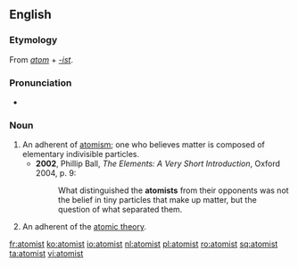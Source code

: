 ==English==

===Etymology===
From ''[[atom]]'' + ''[[-ist]]''.

===Pronunciation===
* {{IPA|/ˈætəmɪst/}}

===Noun===
{{en-noun}}

# An adherent of [[atomism]]; one who believes matter is composed of elementary indivisible particles.
#* '''2002''', Phillip Ball, ''The Elements: A Very Short Introduction'', Oxford 2004, p. 9:
#*: What distinguished the '''atomists''' from their opponents was not the belief in tiny particles that make up matter, but the question of what separated them.
# An adherent of the [[atomic theory]].

[[fr:atomist]]
[[ko:atomist]]
[[io:atomist]]
[[nl:atomist]]
[[pl:atomist]]
[[ro:atomist]]
[[sq:atomist]]
[[ta:atomist]]
[[vi:atomist]]